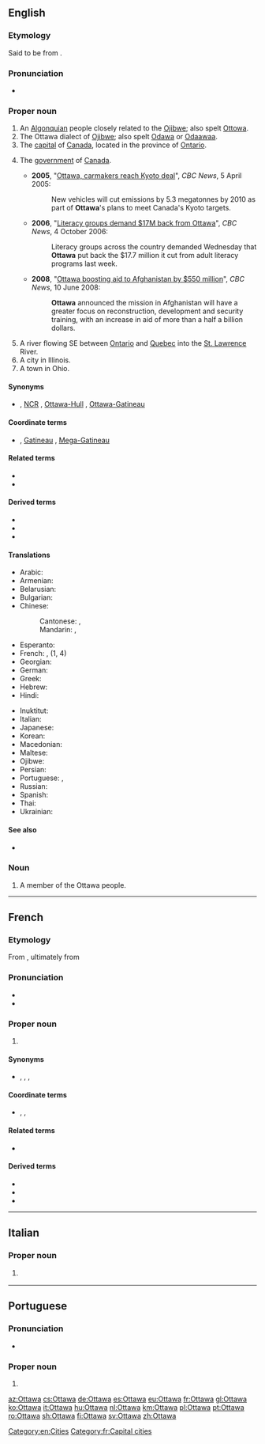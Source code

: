 {{also|Òttawa}}
==English==
{{wikipedia|lang=en}}

===Etymology===
Said to be from {{etyl|oj|en}} {{m|oj|odaawaa||traders}}.

===Pronunciation===
* {{IPA|/ˈɒtəwə/|lang=en}}

===Proper noun===
{{en-proper noun}}

# An [[Algonquian]] people closely related to the [[Ojibwe]]; also spelt [[Ottowa]].
# The Ottawa dialect of [[Ojibwe]]; also spelt [[Odawa]] or [[odaawaa|Odaawaa]].
# The [[capital]] of [[Canada]], located in the province of [[Ontario]].
# {{lb|en|by [[synecdoche]]}} The [[government]] of [[Canada]].
#* '''2005''', "[http://www.cbc.ca/news/canada/story/2005/03/23/car-emissions040323.html Ottawa, carmakers reach Kyoto deal]", ''CBC News'', 5 April 2005:
#*: New vehicles will cut emissions by 5.3 megatonnes by 2010 as part of '''Ottawa''''s plans to meet Canada's Kyoto targets.
#* '''2006''', "[http://www.cbc.ca/news/canada/story/2006/10/04/literacy-cuts.html Literacy groups demand $17M back from Ottawa]", ''CBC News'', 4 October 2006:
#*: Literacy groups across the country demanded Wednesday that '''Ottawa''' put back the $17.7 million it cut from adult literacy programs last week.
#* '''2008''', "[http://www.cbc.ca/news/canada/story/2008/06/10/afghanistan-aid.html Ottawa boosting aid to Afghanistan by $550 million]", ''CBC News'', 10 June 2008:
#*: '''Ottawa''' announced the mission in Afghanistan will have a greater focus on reconstruction, development and security training, with an increase in aid of more than a half a billion dollars.
# A river flowing SE between [[Ontario]] and [[Quebec]] into the [[St. Lawrence]] River.
# A city in Illinois.
# A town in Ohio.

====Synonyms====
* {{sense|capital of Canada}} {{l|en|National Capital Region}} , [[NCR]] , [[Ottawa-Hull]] , [[Ottawa-Gatineau]] {{gloss|biprovincial metropolitan region}}

====Coordinate terms====
* {{sense|capital of Canada}} {{l|en|Hull}} , [[Gatineau]] , [[Mega-Gatineau]] {{gloss|twin city on opposite bank of river}}

====Related terms====
* {{l|en|Ottawan}}
* {{l|en|Outaouais}}

====Derived terms====
* {{l|en|Ottawa-Hull}}
* {{l|en|Ottawa-Gatineau}}
* {{l|en|Mega-Ottawa}}

====Translations====
{{trans-top|capital of Canada}}
* Arabic: {{t|ar|أُوتَاوَا|f|tr=ʾutāwā}}
* Armenian: {{t|hy|Օտտավա}}
* Belarusian: {{t|be|Ата́ва|f}}
* Bulgarian: {{t|bg|Ота́ва|f}}
* Chinese:
*: Cantonese: {{t|yue|渥太華|sc=Hani}}, {{t|yue|渥太华|tr=ak1 taai3 waa4|sc=Hani}}
*: Mandarin: {{t+|cmn|渥太華|sc=Hani}}, {{t+|cmn|渥太华|tr=Wòtàihuá|sc=Hani}}
* Esperanto: {{t|eo|Otavo}}
* French: {{t+|fr|Ottawa|m}}, {{t+|fr|Outaouais|m}} (1, 4)
* Georgian: {{t|ka|ოტავა}}
* German: {{t+|de|Ottawa}}
* Greek: {{t+|el|Οττάβα|f}}
* Hebrew: {{t|he|אוטווה}}
* Hindi: {{t|hi|ओटावा|tr=ōṭāvā}}
{{trans-mid}}
* Inuktitut: {{t|iu|ᐊᑦᑖᕙ|tr=Attava|sc=Cans}}
* Italian: {{t+|it|Ottawa}}
* Japanese: {{t|ja|オタワ|tr=Otawa}}
* Korean: {{t|ko|오타와|tr=Otawa|sc=Hang}}
* Macedonian: {{t|mk|Ота́ва|f}}
* Maltese: {{t|mt|Ottawa}}
* Ojibwe: {{t-check|oj|ᐅᑖᐙ|tr=odaawaa|sc=Cans}}
* Persian: {{t|fa|اتاوا|tr=otâvâ}}
* Portuguese: {{t+|pt|Otava|f}}, {{t+|pt|Ottawa|f}}
* Russian: {{t+|ru|Отта́ва|f}}
* Spanish: {{t+|es|Ottawa}}
* Thai: {{t|th|ออตตาวา|tr=òt-dtaa-waa}}
* Ukrainian: {{t|uk|Отта́ва|f}}
{{trans-bottom}}

====See also====
* {{langcat|otw}}

===Noun===
{{en-noun}}

# A member of the Ottawa people.

{{topics|en|Cities in Canada|Capital cities|Rivers in Canada}}
[[Category:en:Cities]]

----

==French==

===Etymology===
From {{etyl|en|fr}} {{m|en|Ottawa}}, ultimately from {{etyl|oj|fr}} {{m|oj|odaawaa||traders}}

===Pronunciation===
* {{fr-IPA}}
* {{audio|Qc-Ottawa.ogg|Audio (CAN)|lang=fr}}

===Proper noun===
{{fr-proper noun}}
# {{l|en|Ottawa}} {{gloss|capital city of Canada}}

====Synonyms====
* {{l|fr|Région de la capitale nationale}} , {{l|fr|RCN}} , {{l|fr|Ottawa-Hull}} , {{l|fr|Ottawa-Gatineau}} {{gloss|biprovincial metropolitan region}}

====Coordinate terms====
* {{l|fr|Hull}} , {{l|fr|Gatineau}} , {{l|fr|Méga-Gatineau}} {{gloss|twin city on opposite bank of river}}

====Related terms====
* {{l|fr|Outaouais}}

====Derived terms====
* {{l|fr|Ottawa-Hull}}
* {{l|fr|Ottawa-Gatineau}}
* {{l|fr|Méga-Ottawa}}

[[Category:fr:Capital cities]]

----

==Italian==
===Proper noun===
{{it-proper noun}}
# {{l|en|Ottawa}} {{gloss|capital city of Canada}}

----

==Portuguese==

===Pronunciation===
* {{a|Brazil}} {{IPA|/o.ˈtaw.ɐ/|lang=pt}}

===Proper noun===
{{pt-proper noun|f}}

# {{alternative form of|Otava|lang=pt}}

[[az:Ottawa]]
[[cs:Ottawa]]
[[de:Ottawa]]
[[es:Ottawa]]
[[eu:Ottawa]]
[[fr:Ottawa]]
[[gl:Ottawa]]
[[ko:Ottawa]]
[[it:Ottawa]]
[[hu:Ottawa]]
[[nl:Ottawa]]
[[km:Ottawa]]
[[pl:Ottawa]]
[[pt:Ottawa]]
[[ro:Ottawa]]
[[sh:Ottawa]]
[[fi:Ottawa]]
[[sv:Ottawa]]
[[zh:Ottawa]]
